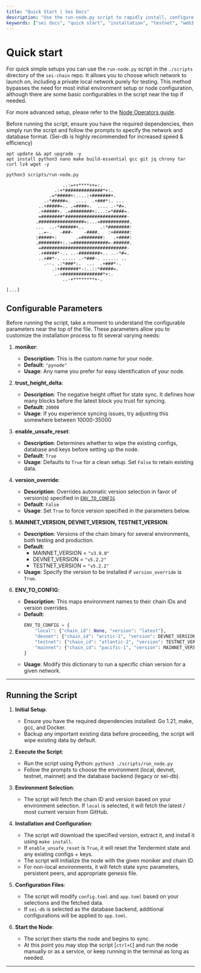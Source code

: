 ```yaml
---
title: "Quick Start | Sei Docs"
description: "Use the run-node.py script to rapidly install, configure, and launch a Sei node or local testnet with minimal steps."
keywords: ["sei docs", "quick start", "installation", "testnet", "web3 docs"]
---
```


# Quick start

For quick simple setups you can use the `run-node.py` script in the `./scripts` directory of the `sei-chain` repo. It allows you to choose which network to launch on, including a private local network purely for testing. This method bypasses the need for most initial environment setup or node configuration, although there are some basic configurables in the script near the top if needed.

For more advanced setup, please refer to the [Node Operators guide](./node-operators.mdx).

Before running the script, ensure you have the required dependencies, then simply run the script and follow the prompts to specify the network and database format. (Sei-db is highly recommended for increased speed & efficiency)




```shell
apt update && apt upgrade -y
apt install python3 nano make build-essential gcc git jq chrony tar curl lz4 wget -y
```


```shell
python3 scripts/run-node.py

                     ..:=++****++=:.
                  .:+*##############*+:.
                .=*#####+:....:+#######+.
              .-*#####=.  ....  .+###*:. ...
            ..+#####=.. .=####=.  .... .-*#=.
            .+#####+. .=########+:...:=*####=.
            =########*#######################-
           .#################=:...=###########.
           ...  ..-*######+..      .:*########:
            ..=-.   -###-    -####.   :+######:
           :#####+:       .=########:   .+####:
           .########+:.:=#############=-######.
            =################################-
            .+#####*-.. ..-########+.. ..-*#=.
            ..+##*-. ..... .-*###-. ...... ..
              .--. .:*###*:.  ...  .+###*-.
                 .:+#######*-:..::*#####=.
                  .-+###############*+:.
                     ..-+********+-.

[...]
```


## Configurable Parameters

Before running the script, take a moment to understand the configurable parameters near the top of the file. These parameters allow you to customize the installation process to fit several varying needs:

1. **moniker**:
    - **Description**: This is the custom name for your node.
    - **Default**: `"pynode"`
    - **Usage**: Any name you prefer for easy identification of your node.


2. **trust_height_delta**:
    - **Description**: The negative height offset for state sync. It defines how many blocks before the latest block you trust for syncing.
    - **Default**: `20000`
    - **Usage**: If you experience syncing issues, try adjusting this somewhere between 10000-35000


3. **enable_unsafe_reset**:
    - **Description**: Determines whether to wipe the existing configs, database and keys before setting up the node.
    - **Default**: `True`
    - **Usage**:  Defaults to `True` for a clean setup. Set `False` to retain existing data.


4. **version_override**:
    - **Description**: Overrides automatic version selection in favor of version(s) specified in [`ENV_TO_CONFIG`](https://github.com/sei-protocol/sei-chain/blob/3b8b27c597a93b968f17335f911d35b38e5cf1f6/scripts/run-node.py#L28)
    - **Default**: `False`
    - **Usage**: Set `True` to force version specified in the parameters below.


5. **MAINNET_VERSION, DEVNET_VERSION, TESTNET_VERSION**:
    - **Description**: Versions of the chain binary for several environments, both testing and production.
    - **Default**:
        - MAINNET_VERSION = `"v3.9.0"`
        - DEVNET_VERSION = `"v5.2.2"`
        - TESTNET_VERSION = `"v5.2.2"`
    - **Usage**: Specify the version to be installed if `version_override` is `True`.


6. **ENV_TO_CONFIG**:
    - **Description**: This maps environment names to their chain IDs and version overrides.
    - **Default**:
      ```python
      ENV_TO_CONFIG = {
          "local": {"chain_id": None, "version": "latest"},
          "devnet": {"chain_id": "arctic-1", "version": DEVNET_VERSION},
          "testnet": {"chain_id": "atlantic-2", "version": TESTNET_VERSION},
          "mainnet": {"chain_id": "pacific-1", "version": MAINNET_VERSION}
      }
      ```
    - **Usage**: Modify this dictionary to run a specific chian version for a given network.


---

## Running the Script

1. **Initial Setup**:
    - Ensure you have the required dependencies installed: Go 1.21, make, gcc, and Docker.
    - Backup any important existing data before proceeding, the script will wipe existing data by default.


2. **Execute the Script**:
    - Run the script using Python: `python3 ./scripts/run_node.py`
    - Follow the prompts to choose the environment (local, devnet, testnet, mainnet) and the database backend (legacy or sei-db).


3. **Environment Selection**:
    - The script will fetch the chain ID and version based on your environment selection. If `local` is selected, it will fetch the latest / most current version from GitHub.


4. **Installation and Configuration**:
    - The script will download the specified version, extract it, and install it using `make install`.
    - If `enable_unsafe_reset` is `True`, it will reset the Tendermint state and any existing configs + keys.
    - The script will initialize the node with the given moniker and chain ID.
    - For non-local environments, it will fetch state sync parameters, persistent peers, and appropriate genesis file.


5. **Configuration Files**:
    - The script will modify `config.toml` and `app.toml` based on your selections and the fetched data.
    - If `sei-db` is selected as the database backend, additional configurations will be applied to `app.toml`.


6. **Start the Node**:
    - The script then starts the node and begins to sync.
    - At this point you may stop the script [`ctrl+C`] and run the node manually or as a service, or keep running in the terminal as long as needed.


---
